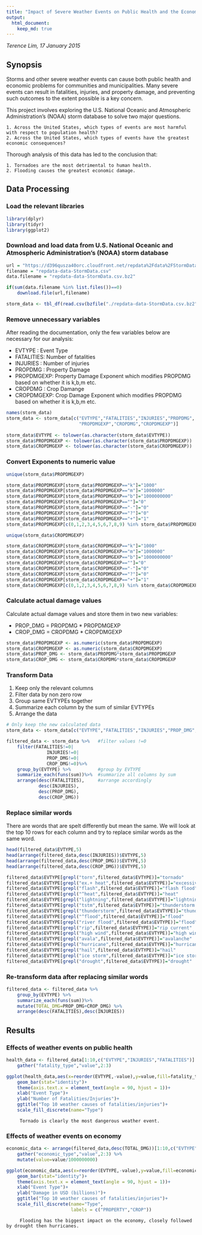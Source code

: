 ```yaml
---
title: "Impact of Severe Weather Events on Public Health and the Economy"
output: 
  html_document:
    keep_md: true
---
```

_Terence Lim, 17 January 2015_

## Synopsis
Storms and other severe weather events can cause both public health and economic problems for communities and municipalities. Many severe events can result in fatalities, injuries, and property damage, and preventing such outcomes to the extent possible is a key concern.

This project involves exploring the U.S. National Oceanic and Atmospheric Administration's (NOAA) storm database to solve two major questions.

    1. Across the United States, which types of events are most harmful with respect to population health?
    2. Across the United States, which types of events have the greatest economic consequences?

Thorough analysis of this data has led to the conclusion that:

    1. Tornadoes are the most detrimental to human health.
    2. Flooding causes the greatest economic damage.
    
## Data Processing
### Load the relevant libraries
```r
library(dplyr)
library(tidyr)
library(ggplot2)
```

### Download and load data from U.S. National Oceanic and Atmospheric Administration's (NOAA) storm database
```r
url = "https://d396qusza40orc.cloudfront.net/repdata%2Fdata%2FStormData.csv.bz2"
filename = "repdata-data-StormData.csv"
data.filename = "repdata-data-StormData.csv.bz2"

if(sum(data.filename %in% list.files())==0)
    download.file(url,filename)

storm_data <- tbl_df(read.csv(bzfile("./repdata-data-StormData.csv.bz2")))
```
### Remove unnecessary variables
After reading the documentation, only the few variables below are necessary for our analysis:

* EVTYPE    : Event Type
* FATALITIES: Number of fatalities
* INJURIES  : Number of injuries
* PROPDMG   : Property Damage
* PROPDMGEXP: Property Damage Exponent which modifies PROPDMG based on whether it is k,b,m etc.
* CROPDMG   : Crop Damange
* CROPDMGEXP: Crop Damage Exponent which modifies PROPDMG based on whether it is k,b,m etc.

```r
names(storm_data)
storm_data <- storm_data[c("EVTYPE","FATALITIES","INJURIES","PROPDMG",
                           "PROPDMGEXP","CROPDMG","CROPDMGEXP")]
                           
storm_data$EVTYPE <- tolower(as.character(storm_data$EVTYPE))
storm_data$PROPDMGEXP <- tolower(as.character(storm_data$PROPDMGEXP))
storm_data$CROPDMGEXP <- tolower(as.character(storm_data$CROPDMGEXP))
```

### Convert Exponents to numeric value
```r
unique(storm_data$PROPDMGEXP)

storm_data$PROPDMGEXP[storm_data$PROPDMGEXP=="k"]="1000"
storm_data$PROPDMGEXP[storm_data$PROPDMGEXP=="m"]="1000000"
storm_data$PROPDMGEXP[storm_data$PROPDMGEXP=="b"]="1000000000"
storm_data$PROPDMGEXP[storm_data$PROPDMGEXP==""]="0"
storm_data$PROPDMGEXP[storm_data$PROPDMGEXP=="-"]="0"
storm_data$PROPDMGEXP[storm_data$PROPDMGEXP=="?"]="0"
storm_data$PROPDMGEXP[storm_data$PROPDMGEXP=="+"]="1"
storm_data$PROPDMGEXP[c(0,1,2,3,4,5,6,7,8,9) %in% storm_data$PROPDMGEXP]="10"

unique(storm_data$CROPDMGEXP)

storm_data$CROPDMGEXP[storm_data$CROPDMGEXP=="k"]="1000"
storm_data$CROPDMGEXP[storm_data$CROPDMGEXP=="m"]="1000000"
storm_data$CROPDMGEXP[storm_data$CROPDMGEXP=="b"]="1000000000"
storm_data$CROPDMGEXP[storm_data$CROPDMGEXP==""]="0"
storm_data$CROPDMGEXP[storm_data$CROPDMGEXP=="-"]="0"
storm_data$CROPDMGEXP[storm_data$CROPDMGEXP=="?"]="0"
storm_data$CROPDMGEXP[storm_data$CROPDMGEXP=="+"]="1"
storm_data$CROPDMGEXP[c(0,1,2,3,4,5,6,7,8,9) %in% storm_data$CROPDMGEXP]="10"
```

### Calculate actual damage values
Calculate actual damage values and store them in two new variables:

* PROP_DMG = PROPDMG * PROPDMGEXP
* CROP_DMG = CROPDMG * CROPDMGEXP
```r
storm_data$PROPDMGEXP <- as.numeric(storm_data$PROPDMGEXP)
storm_data$CROPDMGEXP <- as.numeric(storm_data$CROPDMGEXP)
storm_data$PROP_DMG <- storm_data$PROPDMG*storm_data$PROPDMGEXP
storm_data$CROP_DMG <- storm_data$CROPDMG*storm_data$CROPDMGEXP
```

### Transform Data
1. Keep only the relevant columns
2. Filter data by non zero row
3. Group same EVTYPEs together
4. Summarize each column by the sum of similar EVTYPEs
5. Arrange the data

```r
# Only keep the new calculated data
storm_data <- storm_data[c("EVTYPE","FATALITIES","INJURIES","PROP_DMG","CROP_DMG")]

filtered_data <- storm_data %>%   #filter values !=0                              
    filter(FATALITIES!=0|
               INJURIES!=0|
               PROP_DMG!=0|
               CROP_DMG!=0)%>%
    group_by(EVTYPE) %>%          #group by EVTYPE
    summarize_each(funs(sum))%>%  #summarize all columns by sum
    arrange(desc(FATALITIES),     #arrange accordingly
            desc(INJURIES),
            desc(PROP_DMG),
            desc(CROP_DMG))
```

### Replace similar words

There are words that are spelt differently but mean the same. We will look at the top 10 rows for each column and try to replace similar words as the same word.

```r
head(filtered_data$EVTYPE,5)
head(arrange(filtered_data,desc(INJURIES))$EVTYPE,5)
head(arrange(filtered_data,desc(PROP_DMG))$EVTYPE,5)
head(arrange(filtered_data,desc(CROP_DMG))$EVTYPE,5)

filtered_data$EVTYPE[grepl("torn",filtered_data$EVTYPE)]="tornado"
filtered_data$EVTYPE[grepl("ex.+ heat",filtered_data$EVTYPE)]="excessive heat"
filtered_data$EVTYPE[grepl("flash",filtered_data$EVTYPE)]="flash flood"
filtered_data$EVTYPE[grepl("^heat",filtered_data$EVTYPE)]="heat"
filtered_data$EVTYPE[grepl("lightning",filtered_data$EVTYPE)]="lightning"
filtered_data$EVTYPE[grepl("tstm",filtered_data$EVTYPE)]="thunderstorm wind"
filtered_data$EVTYPE[grepl("thunderstorm",filtered_data$EVTYPE)]="thunderstorm wind"
filtered_data$EVTYPE[grepl("^flood",filtered_data$EVTYPE)]="flood"
filtered_data$EVTYPE[grepl("river flood",filtered_data$EVTYPE)]="flood"
filtered_data$EVTYPE[grepl("rip",filtered_data$EVTYPE)]="rip current"
filtered_data$EVTYPE[grepl("high wind",filtered_data$EVTYPE)]="high wind"
filtered_data$EVTYPE[grepl("avala",filtered_data$EVTYPE)]="avalanche"
filtered_data$EVTYPE[grepl("hurricane",filtered_data$EVTYPE)]="hurricane"
filtered_data$EVTYPE[grepl("hail",filtered_data$EVTYPE)]="hail"
filtered_data$EVTYPE[grepl("ice storm",filtered_data$EVTYPE)]="ice storm"
filtered_data$EVTYPE[grepl("drought",filtered_data$EVTYPE)]="drought"
```

### Re-transform data after replacing similar words
```r
filtered_data <- filtered_data %>%
    group_by(EVTYPE) %>%
    summarize_each(funs(sum))%>%
    mutate(TOTAL_DMG=PROP_DMG+CROP_DMG) %>%
    arrange(desc(FATALITIES),desc(INJURIES))
```

## Results


### Effects of weather events on public health

```r
health_data <- filtered_data[1:10,c("EVTYPE","INJURIES","FATALITIES")] %>%
    gather("fatality_type","value",2:3)

ggplot(health_data,aes(x=reorder(EVTYPE,-value),y=value,fill=fatality_type))+
    geom_bar(stat="identity")+
    theme(axis.text.x = element_text(angle = 90, hjust = 1))+
    xlab("Event Type")+
    ylab("Number of Fatalities/Injuries")+
    ggtitle("Top 10 weather causes of fatalities/injuries")+
    scale_fill_discrete(name="Type")
```

        
         Tornado is clearly the most dangerous weather event.

### Effects of weather events on economy

```r
economic_data <- arrange(filtered_data,desc(TOTAL_DMG))[1:10,c("EVTYPE","PROP_DMG","CROP_DMG")] %>%
    gather("economic_type","value",2:3) %>%
    mutate(value=value/1000000000)

ggplot(economic_data,aes(x=reorder(EVTYPE,-value),y=value,fill=economic_type))+
    geom_bar(stat="identity")+
    theme(axis.text.x = element_text(angle = 90, hjust = 1))+
    xlab("Event Type")+
    ylab("Damage in USD (billions)")+
    ggtitle("Top 10 weather causes of fatalities/injuries")+
    scale_fill_discrete(name="Type",
                        labels = c("PROPERTY","CROP"))
```

        
         Flooding has the biggest impact on the economy, closely followed by drought then hurricanes.


